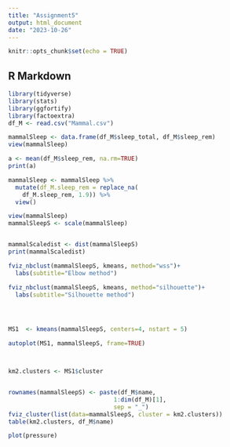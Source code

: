 ---
title: "Assignment5"
output: html_document
date: "2023-10-26"
---

```{r setup, include=FALSE}
knitr::opts_chunk$set(echo = TRUE)
```

## R Markdown


```{r}
library(tidyverse)
library(stats)
library(ggfortify)
library(factoextra)
df_M <- read.csv("Mammal.csv")

mammalSleep <- data.frame(df_M$sleep_total, df_M$sleep_rem)
view(mammalSleep)

a <- mean(df_M$sleep_rem, na.rm=TRUE)
print(a)

mammalSleep <- mammalSleep %>% 
  mutate(df_M.sleep_rem = replace_na(
    df_M.sleep_rem, 1.9)) %>% 
  view()

view(mammalSleep)
mammalSleepS <- scale(mammalSleep)


mammalScaledist <- dist(mammalSleepS)
print(mammalScaledist)

fviz_nbclust(mammalSleepS, kmeans, method="wss")+
  labs(subtitle="Elbow method")

fviz_nbclust(mammalSleepS, kmeans, method="silhouette")+
  labs(subtitle="Silhouette method")




MS1  <- kmeans(mammalSleepS, centers=4, nstart = 5)

autoplot(MS1, mammalSleepS, frame=TRUE)



km2.clusters <- MS1$cluster


rownames(mammalSleepS) <- paste(df_M$name,
                              1:dim(df_M)[1],
                              sep = "_")
fviz_cluster(list(data=mammalSleepS, cluster = km2.clusters))
table(km2.clusters, df_M$name)


```

```{r pressure, echo=FALSE}
plot(pressure)
```


